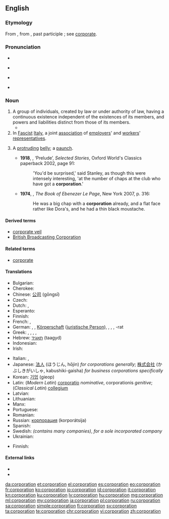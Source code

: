 {{wikipedia}}
==English==

===Etymology===
From {{etyl|LL.|en}} {{term|corporatio||assumption of a body}}, from {{etyl|la|en}} {{term|corporare|lang=la}}, past participle {{term|corporatus||to form into a body}}; see [[corporate]].

===Pronunciation===
* {{audio|en-us-corporation.ogg|Audio (US)}}

* {{rhymes|eɪʃən}}
* {{a|UK}} {{IPA|/ˈkɔːpəˈɹeɪʃən/}}
* {{a|US}} {{IPA|/ˌkɔɹpəˈɹeɪʃən/}}

===Noun===
{{en-noun}}

# A group of individuals, created by law or under authority of law, having a continuous existence independent of the existences of its members, and powers and liabilities distinct from those of its members.
#*{{quote-book|year=1918|author={{w|W. B. Maxwell}}
|title=The Mirror and the Lamp
|chapter=2|url=http://openlibrary.org/works/OL1097634W
|passage=''That'' the young Mr. Churchills liked—but they did not like him coming round of an evening and drinking weak whisky-and-water while he held forth on railway debentures and '''corporation''' loans. Mr. Barrett, however, by fawning and flattery, seemed to be able to make not only Mrs. Churchill but everyone else do what he desired.}}
# In [[fascist|Fascist]] [[Italy]], a joint [[association]] of [[employers]]' and [[workers]]' [[representatives]].
# {{context|slang|lang=en}} A [[protruding]] [[belly]]; a [[paunch]].
#* '''1918''', {{w|Katherine Mansfield}}, ‘Prelude’, ''Selected Stories'', Oxford World's Classics paperback 2002, page 91:
#*: 'You'd be surprised,' said Stanley, as though this were intensely interesting, 'at the number of chaps at the club who have got a '''corporation'''.'
#* '''1974''', {{w|GB Edwards}}, ''The Book of Ebenezer Le Page'', New York 2007, p. 316:
#*: He was a big chap with a '''corporation''' already, and a flat face rather like Dora's, and he had a thin black moustache.

====Derived terms====
* [[corporate veil]]
* [[British Broadcasting Corporation]]

====Related terms====
* [[corporate]]

====Translations====
{{trans-top|company}}
* Bulgarian: {{t+|bg|корпорация|f}}
* Cherokee: {{t|chr|ᎤᎾᏙᏢᎯ|tr=unadotlvhi|sc=Cher}}
* Chinese: [[公司]] (gōngsī)
* Czech: {{t+|cs|společnost|f}}
* Dutch: {{t+|nl|bedrijf|n}}, {{t+|nl|vennootschap|n}}
* Esperanto: {{t|eo|korporacio}}
* Finnish: {{t+|fi|yhtiö}}
* French: {{t+|fr|corporation|f}}, {{t+|fr|société|f}}
* German: {{t|de|Unternehmen|n}}, {{t|de|Kapitalgesellschaft|f}}, [[Körperschaft]] {{g|f}} ([[juristische Person]]), {{t|de|Innung|f}}, {{t|de|Gilde|f}}, {{t|de|Gemeindevertretung|f}}, -rat {{g|m}}
* Greek: {{t+|el|εταιρία|f|tr=etairía|sc=Grek}}, {{t+|el|οργανισμός|m|tr=organismós|sc=Grek}}, {{t+|el|συντεχνία|f|tr=syntechnía|sc=Grek}}, {{t+|el|σωματείο|n|tr=somateío|sc=Grek}}, {{t+|el|συνεταιρισμός|m|tr=synetairismós|sc=Grek}}
* Hebrew: [[תאגיד]] (taagyd) {{g|m}}
* Indonesian: {{t+|id|perusahaan}}
* Irish: {{t|ga|corparáid|f}}
{{trans-mid}}
* Italian: {{t+|it|società|f}}, {{t+|it|corporazione|f}}
* Japanese: [[法人]] (ほうじん, hōjin) ''for corporations generally''; [[株式会社]] (かぶしきがいしゃ, kabushiki-gaisha) ''for business corporations specifically''
* Korean: [[기업]] (gieop)
* Latin: (''Modern Latin'') [[corporatio]] {{g|f}} ''nominative'', corporationis ''genitive''; (''Classical Latin'') [[collegium]] {{g|n}}
* Latvian: {{t|lv|korporācija|f}}
* Lithuanian: {{t+|lt|korporacija|f}}
* Manx: {{t|gv|cochorp|m}}
* Portuguese: {{t+|pt|corporação|f}}
* Romanian: {{t|ro|corporație|f}}
* Russian: [[корпорация]] (korporátsija) {{g|f}}
* Spanish: {{t+|es|corporación|f}}
* Swedish: {{t+|sv|koncern}} ''(contains many companies)'', {{t+|sv|aktiebolag}} ''for a sole incorporated company''
* Ukrainian: {{t+|uk|корпорація|f}}
{{trans-bottom}}

{{trans-top|Italian association}}
* Finnish: {{t+|fi|korporaatio}}
{{trans-mid}}
{{trans-bottom}}

====External links====
* {{R:Webster 1913}}
* {{R:Century 1911}}

[[da:corporation]]
[[et:corporation]]
[[el:corporation]]
[[es:corporation]]
[[eo:corporation]]
[[fr:corporation]]
[[ko:corporation]]
[[io:corporation]]
[[id:corporation]]
[[it:corporation]]
[[kn:corporation]]
[[ku:corporation]]
[[lv:corporation]]
[[hu:corporation]]
[[mg:corporation]]
[[ml:corporation]]
[[my:corporation]]
[[ja:corporation]]
[[pl:corporation]]
[[ru:corporation]]
[[sa:corporation]]
[[simple:corporation]]
[[fi:corporation]]
[[sv:corporation]]
[[ta:corporation]]
[[te:corporation]]
[[chr:corporation]]
[[vi:corporation]]
[[zh:corporation]]